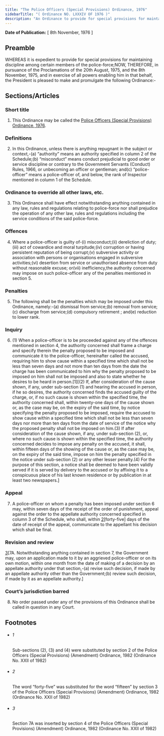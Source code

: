 ```yaml
---
title: "The Police Officers (Special Provisions) Ordinance, 1976"
sidebarTitle: "( Ordinance NO. LXXXIV OF 1976 )"
description: "An Ordinance to provide for special provisions for maintaining discipline among certain members of the police-force."
---
```


**Date of Publication:** [ 8th November, 1976 ]

## Preamble

WHEREAS it is expedient to provide for special provisions for maintaining discipline among certain members of the police-force;NOW, THEREFORE, in pursuance of the Proclamations of the 20th August, 1975, and the 8th November, 1975, and in exercise of all powers enabling him in that behalf, the President is pleased to make and promulgate the following Ordinance:-

## Sections/Articles

### Short title

1. This Ordinance may be called the [Police Officers (Special Provisions) Ordinance, 1976](/act-535.html "Police Officers (Special Provisions) Ordinance, 1976").

### Definitions

2. In this Ordinance, unless there is anything repugnant in the subject or context,-(a) “authority” means an authority specified in column 2 of the Schedule;(b) “misconduct” means conduct prejudicial to good order or service discipline or contrary to the Government Servants (Conduct) Rules, 1966, or unbecoming an officer or gentleman; and(c) “police-officer” means a police-officer of, and below, the rank of Inspector mentioned in column 1 of the Schedule.

### Ordinance to override all other laws, etc.

3. This Ordinance shall have effect notwithstanding anything contained in any law, rules and regulations relating to police-force nor shall prejudice the operation of any other law, rules and regulations including the service conditions of the said police-force.

### Offences

4. Where a police-officer is guilty of-(i) misconduct;(ii) dereliction of duty;(iii) act of cowardice and moral turpitude;(iv) corruption or having persistent reputation of being corrupt;(v) subversive activity or association with persons or organisations engaged in subversive activities;(vi) desertion from service or unauthorised absence from duty without reasonable excuse; or(vii) inefficiency,the authority concerned may impose on such police-officer any of the penalties mentioned in section 5.

### Penalties

5. The following shall be the penalties which may be imposed under this Ordinance, namely:-(a) dismissal from service;(b) removal from service;(c) discharge from service;(d) compulsory retirement ; and(e) reduction to lower rank.

### Inquiry

6. (1) When a police-officer is to be proceeded against any of the offences mentioned in section 4, the authority concerned shall frame a charge and specify therein the penalty proposed to be imposed and communicate it to the police-officer, hereinafter called the accused, requiring him to show cause within a specified time which shall not be less than seven days and not more than ten days from the date the charge has been communicated to him why the penalty proposed to be imposed on him shall not be imposed and also to state whether he desires to be heard in person.[1][(2) If, after consideration of the cause shown, if any, under sub-section (1) and hearing the accused in person, if he so desires, the authority concerned finds the accused guilty of the charge, or, if no such cause is shown within the specified time, the authority concerned shall, within twenty-one days of the cause shown or, as the case may be, on the expiry of the said time, by notice specifying the penalty proposed to be imposed, require the accused to show cause within a specified time which shall not be less than seven days nor more than ten days from the date of service of the notice why the proposed penalty shall not be imposed on him.(3) If after consideration of the cause shown, if any, under sub-section (2), or, where no such cause is shown within the specified time, the authority concerned decides to impose any penalty on the accused, it shall, within fifteen days of the showing of the cause or, as the case may be, on the expiry of the said time, impose on him the penalty specified in the notice under sub-section (2) or any other lesser penalty.(4) For the purpose of this section, a notice shall be deemed to have been validly served if it is served by delivery to the accused or by affixing it to a conspicuous place of his last known residence or by publication in at least two newspapers.]

### Appeal

7. A police-officer on whom a penalty has been imposed under section 6 may, within seven days of the receipt of the order of punishment, appeal against the order to the appellate authority concerned specified in column 3 of the Schedule, who shall, within [2](1)[forty-five] days of the date of receipt of the appeal, communicate to the appellant his decision which shall be final.

### Revision and review

[3](1)[7A. Notwithstanding anything contained in section 7, the Government may, upon an application made to it by an aggrieved police-officer or on its own motion, within one month from the date of making of a decision by an appellate authority under that section,-(a) revise such decision, if made by an appellate authority other than the Government;(b) review such decision, if made by it as an appellate authority.]

### Court’s jurisdiction barred

8. No order passed under any of the provisions of this Ordinance shall be called in question in any Court.

## Footnotes

- ###### 1

  Sub-sections (2), (3) and (4) were substituted by section 2 of the Police Officers (Special Provisions) (Amendment) Ordinance, 1982 (Ordinance No. XXII of 1982)

- ###### 2

  The word “forty-five” was substituted for the word “fifteen” by section 3 of the Police Officers (Special Provisions) (Amendment) Ordinance, 1982 (Ordinance No. XXII of 1982)

- ###### 3

  Section 7A was inserted by section 4 of the Police Officers (Special Provisions) (Amendment) Ordinance, 1982 (Ordinance No. XXII of 1982)

